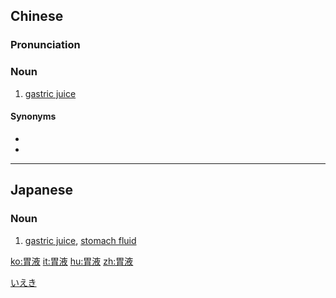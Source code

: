 ==Chinese==
{{zh-forms}}

===Pronunciation===
{{zh-pron
|m=wèi液
|c=wai6 jik6
|mn=qz:ui-ia̍k/tw,xm,zz:ūi-e̍k
|cat=n
}}

===Noun===
{{zh-noun}}

# [[gastric juice]]

====Synonyms====
* {{zh-l|胃酸}}
* {{zh-l|胃汁}}

{{zh-cat|Bodily fluids}}

----

==Japanese==
{{ja-kanjitab|yomi=on|い|えき}}

===Noun===
{{ja-noun|いえき}}

# [[gastric juice]], [[stomach fluid]]
[[Category:ja:Bodily fluids|いえき]]

[[ko:胃液]]
[[it:胃液]]
[[hu:胃液]]
[[zh:胃液]]